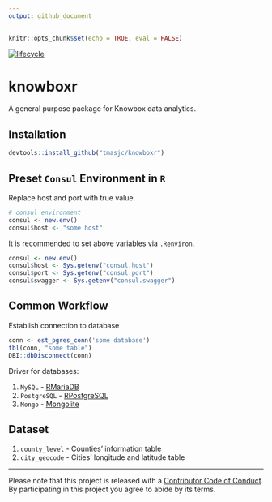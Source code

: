 ```yaml
---
output: github_document
---
```


<!-- README.md is generated from README.Rmd. Please edit that file -->

```r
knitr::opts_chunk$set(echo = TRUE, eval = FALSE)
```

[![lifecycle](https://img.shields.io/badge/lifecycle-experimental-orange.svg)](https://www.tidyverse.org/lifecycle/#experimental)

# knowboxr

A general purpose package for Knowbox data analytics. 

## Installation 

```r
devtools::install_github("tmasjc/knowboxr")
```

## Preset `Consul` Environment in `R`

Replace host and port with true value.

```r
# consul environment
consul <- new.env()
consul$host <- "some host"
```

It is recommended to set above variables via `.Renviron`.

```r
consul <- new.env()
consul$host <- Sys.getenv("consul.host")
consul$port <- Sys.getenv("consul.port")
consul$swagger <- Sys.getenv("consul.swagger")
```


## Common Workflow

Establish connection to database

```r
conn <- est_pgres_conn('some database')
tbl(conn, "some table")
DBI::dbDisconnect(conn)
```

Driver for databases:

1. `MySQL` - [RMariaDB](https://github.com/r-dbi/RMariaDB)
2. `PostgreSQL` - [RPostgreSQL](https://github.com/r-dbi/RPostgres)
3. `Mongo` - [Mongolite](https://github.com/jeroen/mongolite/)

## Dataset 

1. `county_level` - Counties' information table
2. `city_geocode` - Cities' longitude and latitude table


____
Please note that this project is released with a [Contributor Code of Conduct](CODE_OF_CONDUCT.md).
By participating in this project you agree to abide by its terms.





